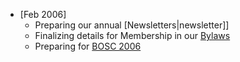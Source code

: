* <nowiki>[Feb 2006]</nowiki> 
** Preparing our annual [Newsletters|newsletter]]
** Finalizing details for Membership in our [[Bylaws]]
** Preparing for [[BOSC 2006]]